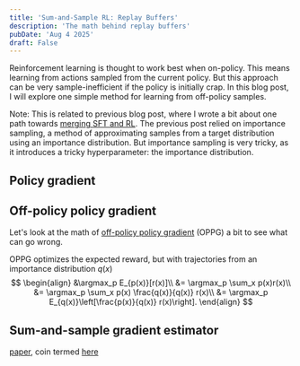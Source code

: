 ```yaml
---
title: 'Sum-and-Sample RL: Replay Buffers'
description: 'The math behind replay buffers'
pubDate: 'Aug 4 2025'
draft: False
---
```


Reinforcement learning is thought to work best when on-policy.
This means learning from actions sampled from the current policy.
But this approach can be very sample-inefficient if the policy is initially crap.
In this blog post, I will explore one simple method for learning from off-policy samples.

Note: This is related to previous blog post, where I wrote a bit about one path towards [merging SFT and RL](https://justintchiu.com/blog/sftrl/).
The previous post relied on importance sampling, a method of approximating samples from a target distribution using an importance distribution.
But importance sampling is very tricky, as it introduces a tricky hyperparameter: the importance distribution.

## Policy gradient

## Off-policy policy gradient
Let's look at the math of [off-policy policy gradient](https://arxiv.org/abs/1205.4839) (OPPG) a bit to see what can go wrong.

OPPG optimizes the expected reward, but with trajectories from an importance distribution $q(x)$
$$
\begin{align}
&\argmax_p E_{p(x)}[r(x)]\\
&= \argmax_p \sum_x p(x)r(x)\\
&= \argmax_p \sum_x p(x) \frac{q(x)}{q(x)} r(x)\\
&= \argmax_p E_{q(x)}\left[\frac{p(x)}{q(x)} r(x)\right].
\end{align}
$$

## Sum-and-sample gradient estimator
[paper](https://arxiv.org/abs/2502.09890), coin termed [here](https://arxiv.org/abs/2002.06043)
